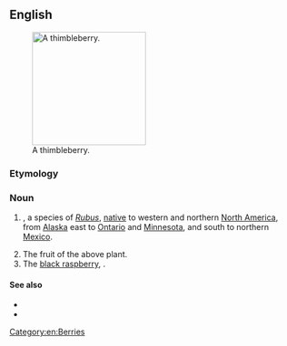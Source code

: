 ==English==
[[Image:Rubus parviflorus 26318.JPG|thumb|right|200px|A thimbleberry.]]
===Etymology===
{{compound|thimble|berry}}

===Noun===
{{en-noun|thimbleberries}}

# {{botany}} {{taxlink|Rubus parviflorus|species}}, a species of ''[[Rubus]]'', [[native]] to western and northern [[North America]], from [[Alaska]] east to [[Ontario]] and [[Minnesota]], and south to northern [[Mexico]].
# The fruit of the above plant.
# The [[black raspberry]], {{taxlink|Rubus occidentalis|species}}.

====See also====
* {{pedialite}}
* {{specieslite|Rubus parviflorus}}
[[Category:en:Berries]]
